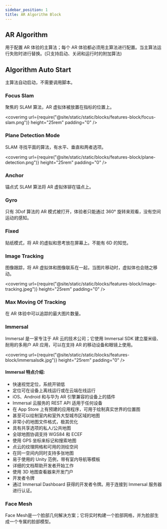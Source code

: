 ```yaml
---
sidebar_position: 1
title: AR Algorithm Block
---
```


## AR Algorithm

用于配置 AR 体验的主算法；每个 AR 体验都必须用主算法进行配置。当主算法运行失败时进行替换。(只支持启动、关闭和运行时的附加算法)

## Algorithm Auto Start

主算法自动启动，不需要调用脚本。

### Focus Slam

聚焦的 SLAM 算法，AR 虚拟体被放置在指标的位置上。

<coverimg
  url={require("@site/static/static/blocks/features-block/focus-slam.png")}
  height="25rem"
  padding="0"
/>

### Plane Detection Mode

SLAM 寻找平面的算法，有水平、垂直和两者选项。

<coverimg
  url={require("@site/static/static/blocks/features-block/plane-detection.png")}
  height="25rem"
  padding="0"
/>

### Anchor

锚点式 SLAM 算法将 AR 虚拟体铆在锚点上。

### Gyro

只有 3Dof 算法的 AR 模式被打开，体验者只能通过 360° 旋转来观看，没有空间运动的感知。

### Fixed

贴纸模式，将 AR 的虚拟和思考放在屏幕上。不能有 6D 的知觉。

### Image Tracking

图像跟踪，将 AR 虚拟体和图像联系在一起，当图片移动时，虚拟体也会随之移动。

<coverimg
  url={require("@site/static/static/blocks/features-block/image-tracking.jpeg")}
  height="25rem"
  padding="0"
/>

### Max Moving Of Tracking

在 AR 体验中可以追踪的最大图片数量。

### Immersal

Immersal 是一家专注于 AR 云的技术公司；它使用 Immersal SDK 建立厘米级、耐用的多用户 AR 应用，可以在支持 AR 的移动设备和眼镜上使用。

<coverimg
  url={require("@site/static/static/blocks/features-block/immersalsdk.jpg")}
  height="25rem"
  padding="0"
/>

#### Immersal 特点介绍:

- 快速视觉定位，系统开销低
- 定位可在设备上离线运行或在云端在线运行
- iOS、Android 和与华为 AR 引擎兼容的设备上的插件
- Immersal 云服务的 REST API 适用于任何设备
- 在 App Store 上有预建的应用程序，可用于绘制真实世界的位置图
- 甚至可以绘制室内和室外大型城市区域的地图
- 非常小的地图文件格式，极其优化
- 具有共享选项的私人/公共地图
- 全球地图协调支持 WGS84 和 ECEF
- 使用 GPS 坐标来标记和搜索地图
- 点云的纹理网格和可用的测绘空间
- 在同一空间内同时支持多张地图
- 易于使用的 Unity 范例，带有室内导航等模板
- 详细的文档帮助开发者开始工作
- 使用 3D 地图查看器来开发门户
- 开发者令牌
- 通过 Immersal Dashboard 获得的开发者令牌。用于连接到 Immersal 服务器进行认证。

### Face Mesh

Face Mesh是一个脸部几何解决方案；它将实时构建一个脸部网格，并为脸部生成一个专属的脸部模型。